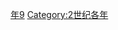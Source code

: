 {{Catnav|頁面分類|历史|歷史時代|年|2世纪各年}}

{{catmore}}
{{Commons category|109}}

[[Category:100年代|年9]]
[[Category:2世纪各年|Category:2世纪各年]]